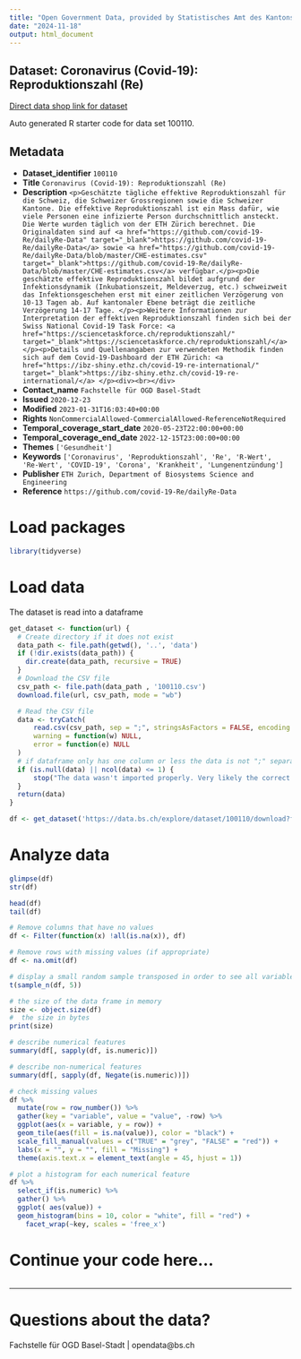 ```yaml
---
title: "Open Government Data, provided by Statistisches Amt des Kantons Basel-Stadt - Fachstelle OGD"
date: "2024-11-18"
output: html_document
---
```


## Dataset: Coronavirus (Covid-19): Reproduktionszahl (Re)

[Direct data shop link for dataset](https://data.bs.ch/explore/dataset/100110)

Auto generated R starter code for data set 100110.

## Metadata

- **Dataset_identifier** `100110`
- **Title** `Coronavirus (Covid-19): Reproduktionszahl (Re)`
- **Description** `<p>Geschätzte tägliche effektive Reproduktionszahl für die Schweiz, die Schweizer Grossregionen sowie die Schweizer Kantone. Die effektive Reproduktionszahl ist ein Mass dafür, wie viele Personen eine infizierte Person durchschnittlich ansteckt. Die Werte wurden täglich von der ETH Zürich berechnet. Die Originaldaten sind auf <a href="https://github.com/covid-19-Re/dailyRe-Data" target="_blank">https://github.com/covid-19-Re/dailyRe-Data</a> sowie <a href="https://github.com/covid-19-Re/dailyRe-Data/blob/master/CHE-estimates.csv" target="_blank">https://github.com/covid-19-Re/dailyRe-Data/blob/master/CHE-estimates.csv</a> verfügbar.</p><p>Die geschätzte effektive Reproduktionszahl bildet aufgrund der Infektionsdynamik (Inkubationszeit, Meldeverzug, etc.) schweizweit das Infektionsgeschehen erst mit einer zeitlichen Verzögerung von 10-13 Tagen ab. Auf kantonaler Ebene beträgt die zeitliche Verzögerung 14-17 Tage. </p><p>Weitere Informationen zur Interpretation der effektiven Reproduktionszahl finden sich bei der Swiss National Covid-19 Task Force: <a href="https://sciencetaskforce.ch/reproduktionszahl/" target="_blank">https://sciencetaskforce.ch/reproduktionszahl/</a> </p><p>Details und Quellenangaben zur verwendeten Methodik finden sich auf dem Covid-19-Dashboard der ETH Zürich: <a href="https://ibz-shiny.ethz.ch/covid-19-re-international/" target="_blank">https://ibz-shiny.ethz.ch/covid-19-re-international/</a> </p><div><br></div>`
- **Contact_name** `Fachstelle für OGD Basel-Stadt`
- **Issued** `2020-12-23`
- **Modified** `2023-01-31T16:03:40+00:00`
- **Rights** `NonCommercialAllowed-CommercialAllowed-ReferenceNotRequired`
- **Temporal_coverage_start_date** `2020-05-23T22:00:00+00:00`
- **Temporal_coverage_end_date** `2022-12-15T23:00:00+00:00`
- **Themes** `['Gesundheit']`
- **Keywords** `['Coronavirus', 'Reproduktionszahl', 'Re', 'R-Wert', 'Re-Wert', 'COVID-19', 'Corona', 'Krankheit', 'Lungenentzündung']`
- **Publisher** `ETH Zurich, Department of Biosystems Science and Engineering`
- **Reference** `https://github.com/covid-19-Re/dailyRe-Data`


# Load packages

```r

library(tidyverse)
```

# Load data

The dataset is read into a dataframe

```r
get_dataset <- function(url) {
  # Create directory if it does not exist
  data_path <- file.path(getwd(), '..', 'data')
  if (!dir.exists(data_path)) {
    dir.create(data_path, recursive = TRUE)
  }
  # Download the CSV file
  csv_path <- file.path(data_path , '100110.csv')
  download.file(url, csv_path, mode = "wb")

  # Read the CSV file
  data <- tryCatch(
      read.csv(csv_path, sep = ";", stringsAsFactors = FALSE, encoding = "UTF-8"),
      warning = function(w) NULL,
      error = function(e) NULL
  )
  # if dataframe only has one column or less the data is not ";" separated
  if (is.null(data) || ncol(data) <= 1) {
      stop("The data wasn't imported properly. Very likely the correct separator couldn't be found.\nPlease check the dataset manually and adjust the code.")
  }
  return(data)
}
```

```r

df <- get_dataset('https://data.bs.ch/explore/dataset/100110/download?format=csv&timezone=Europe%2FZurich')

```

# Analyze data

```r

glimpse(df)
str(df)

head(df)
tail(df)

```

```r
# Remove columns that have no values
df <- Filter(function(x) !all(is.na(x)), df)

# Remove rows with missing values (if appropriate)
df <- na.omit(df)
```

```r
# display a small random sample transposed in order to see all variables
t(sample_n(df, 5))
```

```r
# the size of the data frame in memory
size <- object.size(df)
#  the size in bytes
print(size)
```

```r
# describe numerical features
summary(df[, sapply(df, is.numeric)])
```

```r
# describe non-numerical features
summary(df[, sapply(df, Negate(is.numeric))])
```

```r
# check missing values
df %>%
  mutate(row = row_number()) %>%
  gather(key = "variable", value = "value", -row) %>%
  ggplot(aes(x = variable, y = row)) +
  geom_tile(aes(fill = is.na(value)), color = "black") +
  scale_fill_manual(values = c("TRUE" = "grey", "FALSE" = "red")) +
  labs(x = "", y = "", fill = "Missing") +
  theme(axis.text.x = element_text(angle = 45, hjust = 1))
```

```r
# plot a histogram for each numerical feature
df %>%
  select_if(is.numeric) %>%
  gather() %>%
  ggplot( aes(value)) +
  geom_histogram(bins = 10, color = "white", fill = "red") +
    facet_wrap(~key, scales = 'free_x')
```

# Continue your code here...

```r

```
------------------------------------------------------------------------

# Questions about the data?

Fachstelle für OGD Basel-Stadt | opendata@bs.ch
